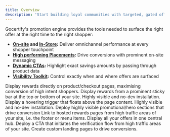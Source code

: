 ```yaml
---
title: Overview
description: 'Start building loyal communities with targeted, gated offers.'
---
```


Gocertify's promotion engine provides the tools needed to surface the right offer at the right time to the right shopper:
- **[On-site](/section/promoteOffers/on-site-placements) and [In-Store](/section/promoteOffers/inStore):** Deliver omnichannel performance at every shopper touchpoint
- **[High performing Placements](/section/promoteOffers/on-site-placements):** Drive conversions with prominent on-site messaging
- **[Dynamic CTAs](/section/promoteOffers/dynamicText):** Highlight exact savings amounts by passing through product data
- **[Visibility Toolkit](/section/promoteOffers/osmVisibility):** Control exactly when and where offers are surfaced



<CardGroup cols={3}>
  <Card title="In-line" href="/section/promoteOffers/inlinePlacementOSM" img="/images/OSM-inline.png">
    Display rewards directly on product/checkout pages, maximising conversion of high intent shoppers.
  </Card>
  <Card title="Sticky Bar" href="/section/promoteOffers/stickyBarOSM" img="/images/OSM-stickyBar.png">
    Display rewards from a prominent sticky bar at the top or bottom of your site. Highly visible and no-dev installation.
  </Card>
  <Card title="Floating Button" href="/section/promoteOffers/floatingButtonOSM" img="/images/OSM-floating.png">
    Display a hovering trigger that floats above the page content. Highly visible and no-dev installation.
  </Card>
  <Card title="Hero Section" href="/section/promoteOffers/linking-to-offers" img="/images/OSM-PromotionalSection.png">
     Deploy highly visible promotional/hero sections that drive conversion
  </Card>
  <Card title="Link to offer" href="/section/promoteOffers/linking-to-offers" img="/images/OSM-footerLink.png">
    Link to hosted rewards pages from high traffic areas of your site, i.e. the footer or menu items.
  </Card>
  <Card title="OfferHub" href="/section/promoteOffers/offerHub" img="/images/exampleCampaigns.png">
    Display all your offers in one central hub.
  </Card>
  <Card title="Popup" href="/section/promoteOffers/popups" img="/images/OSM-popUp.png">
     Deploy a CTA that initiates the verification flow from high traffic areas of your site.
  </Card>
  <Card title="Landing Page" href="/section/promoteOffers/landingPages" img="/images/landingPage.png">
    Create custom landing pages to drive conversions.
  </Card>
</CardGroup>